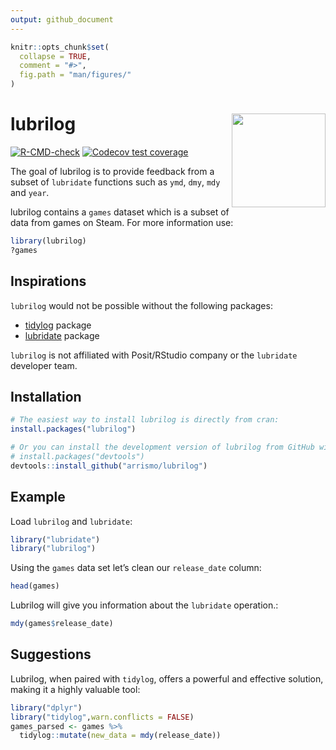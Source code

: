 ```yaml
---
output: github_document
---
```


<!-- README.md is generated from README.Rmd. Please edit that file -->

```r
knitr::opts_chunk$set(
  collapse = TRUE,
  comment = "#>",
  fig.path = "man/figures/"
)
```

# lubrilog <img src="man/figures/lubrilog.png" align="right" height="150" width="150"/>

<!-- badges: start -->

[![R-CMD-check](https://github.com/arrismo/lubrilog/actions/workflows/R-CMD-check.yaml/badge.svg)](https://github.com/arrismo/lubrilog/actions/workflows/R-CMD-check.yaml) [![Codecov test coverage](https://codecov.io/gh/arrismo/lubrilog/graph/badge.svg)](https://app.codecov.io/gh/arrismo/lubrilog)

<!-- badges: end -->

The goal of lubrilog is to provide feedback from a subset of `lubridate` functions such as `ymd`, `dmy`, `mdy` and `year`.

lubrilog contains a `games` dataset which is a subset of data from games on Steam. For more information use:

```r
library(lubrilog)
?games
```

## Inspirations

`lubrilog` would not be possible without the following packages:

-   [tidylog](https://github.com/elbersb/tidylog/tree/master?tab=readme-ov-file) package
-   [lubridate](https://github.com/tidyverse/lubridate) package

`lubrilog` is not affiliated with Posit/RStudio company or the `lubridate` developer team.

## Installation

```r
# The easiest way to install lubrilog is directly from cran:
install.packages("lubrilog")

# Or you can install the development version of lubrilog from GitHub with:
# install.packages("devtools")
devtools::install_github("arrismo/lubrilog")
```

## Example

Load `lubrilog` and `lubridate`:

```r
library("lubridate")
library("lubrilog")
```

Using the `games` data set let's clean our `release_date` column:

```r
head(games)
```

Lubrilog will give you information about the `lubridate` operation.:

```r
mdy(games$release_date)
```

## Suggestions

Lubrilog, when paired with `tidylog`, offers a powerful and effective solution, making it a highly valuable tool:

```r
library("dplyr")
library("tidylog",warn.conflicts = FALSE)
games_parsed <- games %>% 
  tidylog::mutate(new_data = mdy(release_date))
```
